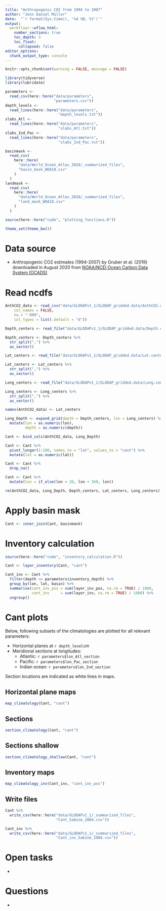```yaml
---
title: "Anthropogenic CO2 from 1994 to 2007"
author: "Jens Daniel Müller"
date:  "`r format(Sys.time(), '%d %B, %Y')`"
output: 
  workflowr::wflow_html:
    number_sections: true
    toc_depth: 3
    toc_float:
      collapsed: false
editor_options:
  chunk_output_type: console
---
```


```r
knitr::opts_chunk$set(warning = FALSE, message = FALSE)
```

```r
library(tidyverse)
library(lubridate)
```


```r
parameters <-
  read_csv(here::here("data/parameters",
                      "parameters.csv"))
depth_levels <-
  read_lines(here::here("data/parameters",
                        "depth_levels.txt"))
slabs_Atl <-
  read_lines(here::here("data/parameters",
                        "slabs_Atl.txt"))
slabs_Ind_Pac <-
  read_lines(here::here("data/parameters",
                        "slabs_Ind_Pac.txt"))
```

```r
basinmask <-
  read_csv(
    here::here(
      "data/World_Ocean_Atlas_2018/_summarized_files",
      "basin_mask_WOA18.csv"
    )
  )
landmask <-
  read_csv(
    here::here(
      "data/World_Ocean_Atlas_2018/_summarized_files",
      "land_mask_WOA18.csv"
    )
  )
```

```r
source(here::here("code", "plotting_functions.R"))
```

```r
theme_set(theme_bw())
```

# Data source

- Anthropogenic CO2 estimates (1994-2007) by Gruber et al. (2019) downloaded in August 2020 from [NOAA/NCEI Ocean Carbon Data System (OCADS)](ftp://ftp.nodc.noaa.gov/pub/data.nodc/ncei/ocads/data/0001644/){target="_blank"}

# Read ncdfs

```r

AnthCO2_data <- read_csv("data/GLODAPv1_1/GLODAP_gridded.data/AnthCO2.data/AnthCO2.data.txt", 
    col_names = FALSE,
    na = "-999",
    col_types = list(.default = "d"))

Depth_centers <- read_file("data/GLODAPv1_1/GLODAP_gridded.data/Depth.centers.txt")

Depth_centers <- Depth_centers %>% 
  str_split(",") %>% 
  as_vector()

Lat_centers <- read_file("data/GLODAPv1_1/GLODAP_gridded.data/Lat.centers.txt")

Lat_centers <- Lat_centers %>% 
  str_split(",") %>% 
  as_vector()

Long_centers <- read_file("data/GLODAPv1_1/GLODAP_gridded.data/Long.centers.txt")

Long_centers <- Long_centers %>% 
  str_split(",") %>% 
  as_vector()

names(AnthCO2_data) <- Lat_centers

Long_Depth <- expand_grid(depth = Depth_centers, lon = Long_centers) %>% 
  mutate(lon = as.numeric(lon),
         depth = as.numeric(depth))

Cant <- bind_cols(AnthCO2_data, Long_Depth)

Cant <- Cant %>% 
  pivot_longer(1:180, names_to = "lat", values_to = "cant") %>% 
  mutate(lat = as.numeric(lat))

Cant <- Cant %>% 
  drop_na()

Cant <- Cant %>% 
  mutate(lon = if_else(lon < 20, lon + 360, lon))

rm(AnthCO2_data, Long_Depth, Depth_centers, Lat_centers, Long_centers)

```

# Apply basin mask

```r

Cant <- inner_join(Cant, basinmask)

```


# Inventory calculation

```r

source(here::here("code", "inventory_calculation.R"))

Cant <- layer_inventory(Cant, "cant")

Cant_inv <- Cant %>% 
  filter(depth <= parameters$inventory_depth) %>% 
  group_by(lon, lat, basin) %>% 
  summarise(cant_inv_pos = sum(layer_inv_pos, na.rm = TRUE) / 1000,
            cant_inv     = sum(layer_inv, na.rm = TRUE) / 1000) %>% 
  ungroup()

```

# Cant plots

Below, following subsets of the climatologies are plotted for all relevant parameters:  

- Horizontal planes at `r depth_levels`m
- Meridional sections at longitudes:
  - Atlantic: `r parameters$lon_Atl_section`
  - Pacific: `r parameters$lon_Pac_section`
  - Indian ocean: `r parameters$lon_Ind_section`

Section locations are indicated as white lines in maps.


## Horizontal plane maps

```r

map_climatology(Cant, "cant")


```

## Sections

```r

section_climatology(Cant, "cant")

```

## Sections shallow

```r

section_climatology_shallow(Cant, "cant")

```

## Inventory maps

```r

map_climatology_inv(Cant_inv, "cant_inv_pos")

```


## Write files

```r

Cant %>% 
  write_csv(here::here("data/GLODAPv1_1/_summarized_files",
                       "Cant_Sabine_2004.csv"))

Cant_inv %>% 
  write_csv(here::here("data/GLODAPv1_1/_summarized_files",
                       "Cant_inv_Sabine_2004.csv"))


```



# Open tasks

- 

# Questions

- 
